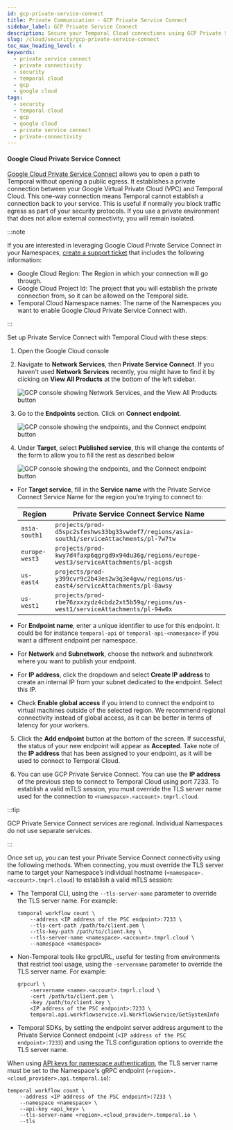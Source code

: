 ```yaml
---
id: gcp-private-service-connect
title: Private Communication - GCP Private Service Connect
sidebar_label: GCP Private Service Connect
description: Secure your Temporal Cloud connections using GCP Private Service Connect.
slug: /cloud/security/gcp-private-service-connect
toc_max_heading_level: 4
keywords:
  - private service connect
  - private connectivity
  - security
  - temporal cloud
  - gcp
  - google cloud
tags:
  - security
  - temporal-cloud
  - gcp
  - google cloud
  - private service connect
  - private-connectivity
---
```



#### Google Cloud Private Service Connect

[Google Cloud Private Service Connect](https://cloud.google.com/vpc/docs/private-service-connect) allows you to open a path to Temporal without opening a public egress.
It establishes a private connection between your Google Virtual Private Cloud (VPC) and Temporal Cloud.
This one-way connection means Temporal cannot establish a connection back to your service.
This is useful if normally you block traffic egress as part of your security protocols.
If you use a private environment that does not allow external connectivity, you will remain isolated.

:::note

If you are interested in leveraging Google Cloud Private Service Connect in your Namespaces, [create a support ticket](/cloud/support#support-ticket) that includes the following information:

- Google Cloud Region: The Region in which your connection will go through.
- Google Cloud Project Id: The project that you will establish the private connection from, so it can be allowed on the Temporal side.
- Temporal Cloud Namespace names: The name of the Namespaces you want to enable Google Cloud Private Service Connect with.

:::

Set up Private Service Connect with Temporal Cloud with these steps:

1. Open the Google Cloud console
2. Navigate to **Network Services**, then **Private Service Connect**. If you haven't used **Network Services** recently, you might have to find it by clicking on **View All Products** at the bottom of the left sidebar.

   ![GCP console showing Network Services, and the View All Products button](/img/cloud/gcp/gcp-console.png)

3. Go to the **Endpoints** section. Click on **Connect endpoint**.

   ![GCP console showing the endpoints, and the Connect endpoint button](/img/cloud/gcp/connect-endpoint-button.png)

4. Under **Target**, select **Published service**, this will change the contents of the form to allow you to fill the rest as described below

   ![GCP console showing the endpoints, and the Connect endpoint button](/img/cloud/gcp/connect-endpoint.png)

  - For **Target service**, fill in the **Service name** with the Private Service Connect Service Name for the region you’re trying to connect to:

      | Region         | Private Service Connect Service Name                                                       |
      | -------------- | ------------------------------------------------------------------------------------------ |
      | `asia-south1`  | `projects/prod-d5spc2sfeshws33bg33vwdef7/regions/asia-south1/serviceAttachments/pl-7w7tw`  |
      | `europe-west3` | `projects/prod-kwy7d4faxp6qgrgd9x94du36g/regions/europe-west3/serviceAttachments/pl-acgsh` |
      | `us-east4`     | `projects/prod-y399cvr9c2b43es2w3q3e4gvw/regions/us-east4/serviceAttachments/pl-8awsy`     |
      | `us-west1   `  | `projects/prod-rbe76zxxzydz4cbdz2xt5b59q/regions/us-west1/serviceAttachments/pl-94w0x`     |

  - For **Endpoint name**, enter a unique identifier to use for this endpoint. It could be for instance `temporal-api` or `temporal-api-<namespace>` if you want a different endpoint per namespace.
  - For **Network** and **Subnetwork**, choose the network and subnetwork where you want to publish your endpoint.
  - For **IP address**, click the dropdown and select **Create IP address** to create an internal IP from your subnet dedicated to the endpoint. Select this IP.
  - Check **Enable global access** if you intend to connect the endpoint to virtual machines outside of the selected region. We recommend regional connectivity instead of global access, as it can be better in terms of latency for your workers.

5. Click the **Add endpoint** button at the bottom of the screen.
   If successful, the status of your new endpoint will appear as **Accepted**.
   Take note of the **IP address** that has been assigned to your endpoint, as it will be used to connect to Temporal Cloud.

6. You can use GCP Private Service Connect.
    You can use the **IP address** of the previous step to connect to Temporal Cloud using port 7233.
    To establish a valid mTLS session, you must override the TLS server name used for the connection to `<namespace>.<account>.tmprl.cloud`.


:::tip

GCP Private Service Connect services are regional.
Individual Namespaces do not use separate services.

:::

Once set up, you can test your Private Service Connect connectivity using the following methods.
When connecting, you must override the TLS server name to target your Namespace’s individual hostname (`<namespace>.<account>.tmprl.cloud`) to establish a valid mTLS session:

- The Temporal CLI, using the `--tls-server-name` parameter to override the TLS server name. For example:

  ```
  temporal workflow count \
      --address <IP address of the PSC endpoint>:7233 \
      --tls-cert-path /path/to/client.pem \
      --tls-key-path /path/to/client.key \
      --tls-server-name <namespace>.<account>.tmprl.cloud \
      --namespace <namespace>
  ```

- Non-Temporal tools like grpcURL, useful for testing from environments that restrict tool usage, using the `-servername` parameter to override the TLS server name. For example:

  ```
  grpcurl \
      -servername <name>.<account>.tmprl.cloud \
      -cert /path/to/client.pem \
      -key /path/to/client.key \
      <IP address of the PSC endpoint>:7233 \
      temporal.api.workflowservice.v1.WorkflowService/GetSystemInfo
  ```

- Temporal SDKs, by setting the endpoint server address argument to the Private Service Connect endpoint (`<IP address of the PSC endpoint>:7233`) and using the TLS configuration options to override the TLS server name.

When using [API keys for namespace authentication](/cloud/api-keys#namespace-authentication), the TLS server name must be set to the Namespace's gRPC endpoint (`<region>.<cloud_provider>.api.temporal.io`):

  ```
  temporal workflow count \
      --address <IP address of the PSC endpoint>:7233 \
      --namespace <namespace> \
      --api-key <api_key> \
      --tls-server-name <region>.<cloud_provider>.temporal.io \
      --tls
  ```
